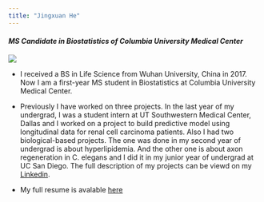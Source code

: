 ```yaml
---
title: "Jingxuan He"
---
```


#### *MS Candidate in Biostatistics of Columbia University Medical Center*

<img src="images/foto.jpeg" style="width:85%, height:60%">

- I received a BS in Life Science from Wuhan University, China in 2017. Now I am a first-year MS student in Biostatistics at Columbia University Medical Center.

- Previously I have worked on three projects. In the last year of my undergrad, I was a student intern at UT Southwestern Medical Center, Dallas and I worked on a project to build predictive model using longitudinal data for renal cell carcinoma patients. Also I had two biological-based projects. The one was done in my second year of undergrad is about hyperlipidemia. And the other one is about axon regeneration in C. elegans and I did it in my junior year of undergrad at UC San Diego.  The full description of my projects can be viewd on my [Linkedin](https://www.linkedin.com/in/jingxuanh/).

- My full resume is avalable [here](https://jingxuanh.github.io/about.html)